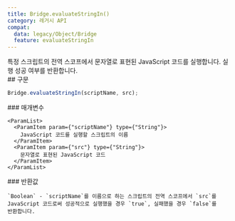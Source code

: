 ```yaml
---
title: Bridge.evaluateStringIn()
category: 레거시 API
compat:
  data: legacy/Object/Bridge
  feature: evaluateStringIn
---
```


<Section>
  특정 스크립트의 전역 스코프에서 문자열로 표현된 JavaScript 코드를 실행합니다. 실행 성공 여부를 반환합니다.
</Section>
<Section>
  ## 구문

  ~~~js
  Bridge.evaluateStringIn(scriptName, src);
  ~~~

  <Section>
    ### 매개변수

    <ParamList>
      <ParamItem param={"scriptName"} type={"String"}>
        JavaScript 코드를 실행할 스크립트의 이름
      </ParamItem>
      <ParamItem param={"src"} type={"String"}>
        문자열로 표현된 JavaScript 코드
      </ParamItem>
    </ParamList>
  </Section>
  <Section>
    ### 반환값

    `Boolean` - `scriptName`를 이름으로 하는 스크립트의 전역 스코프에서 `src`를 JavaScript 코드로써 성공적으로 실행했을 경우 `true`, 실패했을 경우 `false`를
    반환합니다.
  </Section>
</Section>